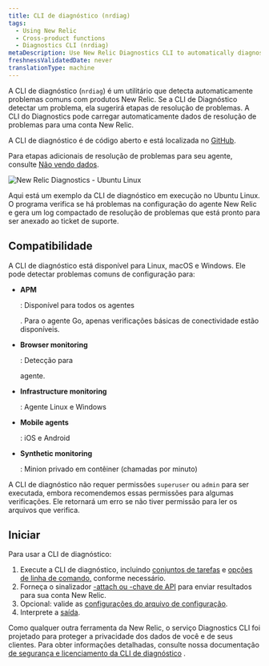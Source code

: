 ```yaml
---
title: CLI de diagnóstico (nrdiag)
tags:
  - Using New Relic
  - Cross-product functions
  - Diagnostics CLI (nrdiag)
metaDescription: Use New Relic Diagnostics CLI to automatically diagnose common problems with New Relic agents and send the results to Support.
freshnessValidatedDate: never
translationType: machine
---
```



A CLI de diagnóstico (`nrdiag`) é um utilitário que detecta automaticamente problemas comuns com produtos New Relic. Se a CLI de Diagnóstico detectar um problema, ela sugerirá etapas de resolução de problemas. A CLI do Diagnostics pode carregar automaticamente dados de resolução de problemas para uma conta New Relic.

A CLI de diagnóstico é de código aberto e está localizada no [GitHub](https://github.com/newrelic/newrelic-diagnostics-cli).

Para etapas adicionais de resolução de problemas para seu agente, consulte [Não vendo dados](/docs/agents/manage-apm-agents/troubleshooting/not-seeing-data).

<img
  title="New Relic Diagnostics - Ubuntu Linux"
  alt="New Relic Diagnostics - Ubuntu Linux"
  src={solutionsUbuntuDiagnostics}
/>

<figcaption>
  Aqui está um exemplo da CLI de diagnóstico em execução no Ubuntu Linux. O programa verifica se há problemas na configuração do agente New Relic e gera um log compactado de resolução de problemas que está pronto para ser anexado ao ticket de suporte.
</figcaption>

## Compatibilidade

A CLI de diagnóstico está disponível para Linux, macOS e Windows. Ele pode detectar problemas comuns de configuração para:

* <DNT>**APM**</DNT>

  : Disponível para todos os agentes

  <InlinePopover type="apm"/>

  . Para o agente Go, apenas verificações básicas de conectividade estão disponíveis.

* <DNT>**Browser monitoring**</DNT>

  : Detecção para

  <InlinePopover type="browser"/>

  agente.

* <DNT>**Infrastructure monitoring**</DNT>

  : Agente Linux e Windows

* <DNT>**Mobile agents**</DNT>

  : iOS e Android

* <DNT>**Synthetic monitoring**</DNT>

  : Minion privado em contêiner (chamadas por minuto)

A CLI de diagnóstico não requer permissões `superuser` ou `admin` para ser executada, embora recomendemos essas permissões para algumas verificações. Ele retornará um erro se não tiver permissão para ler os arquivos que verifica.

## Iniciar

Para usar a CLI de diagnóstico:

1. Execute a CLI de diagnóstico, incluindo [conjuntos de tarefas](/docs/new-relic-solutions/solve-common-issues/diagnostics-cli-nrdiag/run-diagnostics-cli-nrdiag) e [opções de linha de comando,](/docs/using-new-relic/cross-product-functions/diagnostics-cli-nrdiag/pass-command-line-options-nrdiag) conforme necessário.
2. Forneça o sinalizador [-attach ou -chave de API](/docs/using-new-relic/cross-product-functions/diagnostics-cli-nrdiag/pass-command-line-options-nrdiag) para enviar resultados para sua conta New Relic.
3. Opcional: valide as [configurações do arquivo de configuração](/docs/using-new-relic/cross-product-functions/diagnostics-cli-nrdiag/validate-config-file-settings-nrdiag).
4. Interprete a [saída](/docs/using-new-relic/cross-product-functions/diagnostics-cli-nrdiag/interpret-nrdiag-output).

Como qualquer outra ferramenta da New Relic, o serviço Diagnostics CLI foi projetado para proteger a privacidade dos dados de você e de seus clientes. Para obter informações detalhadas, consulte nossa documentação [de segurança e licenciamento da CLI de diagnóstico](/docs/using-new-relic/cross-product-functions/diagnostics-cli-nrdiag/diagnostics-cli-licensing-security) .